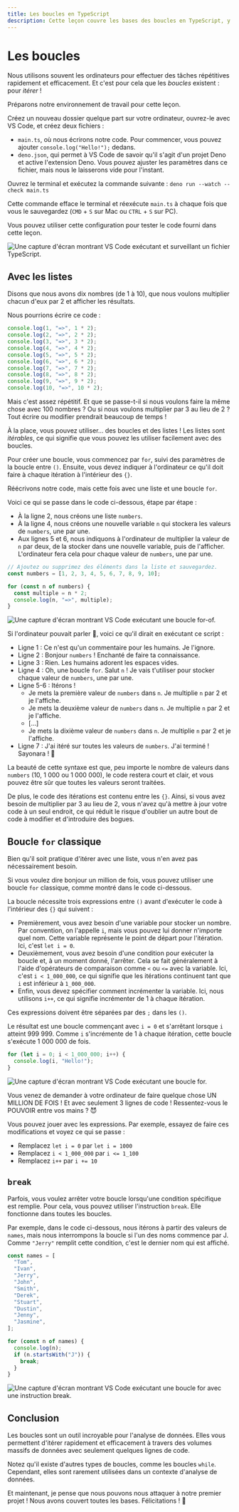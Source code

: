 ```yaml
---
title: Les boucles en TypeScript
description: Cette leçon couvre les bases des boucles en TypeScript, y compris l'utilisation des listes avec les boucles, les boucles `for`, et l'instruction `break`.
---
```


# Les boucles

Nous utilisons souvent les ordinateurs pour effectuer des tâches répétitives rapidement et efficacement. Et c'est pour cela que les *boucles* existent : pour *itérer* !

Préparons notre environnement de travail pour cette leçon.

Créez un nouveau dossier quelque part sur votre ordinateur, ouvrez-le avec VS Code, et créez deux fichiers :

- `main.ts`, où nous écrirons notre code. Pour commencer, vous pouvez ajouter `console.log("Hello!");` dedans.
- `deno.json`, qui permet à VS Code de savoir qu'il s'agit d'un projet Deno et active l'extension Deno. Vous pouvez ajuster les paramètres dans ce fichier, mais nous le laisserons vide pour l'instant.

Ouvrez le terminal et exécutez la commande suivante : `deno run --watch --check main.ts`

Cette commande efface le terminal et réexécute `main.ts` à chaque fois que vous le sauvegardez (`CMD` + `S` sur Mac ou `CTRL` + `S` sur PC).

Vous pouvez utiliser cette configuration pour tester le code fourni dans cette leçon.

![Une capture d'écran montrant VS Code exécutant et surveillant un fichier TypeScript.](/assets/first-steps/loops/setup.png)

## Avec les listes

Disons que nous avons dix nombres (de 1 à 10), que nous voulons multiplier chacun d'eux par 2 et afficher les résultats.

Nous pourrions écrire ce code :

```ts showLineNumbers filename="main.ts"
console.log(1, "=>", 1 * 2);
console.log(2, "=>", 2 * 2);
console.log(3, "=>", 3 * 2);
console.log(4, "=>", 4 * 2);
console.log(5, "=>", 5 * 2);
console.log(6, "=>", 6 * 2);
console.log(7, "=>", 7 * 2);
console.log(8, "=>", 8 * 2);
console.log(9, "=>", 9 * 2);
console.log(10, "=>", 10 * 2);
```

Mais c'est assez répétitif. Et que se passe-t-il si nous voulons faire la même chose avec 100 nombres ? Ou si nous voulons multiplier par 3 au lieu de 2 ? Tout écrire ou modifier prendrait beaucoup de temps !

À la place, vous pouvez utiliser... des boucles et des listes ! Les listes sont *itérables*, ce qui signifie que vous pouvez les utiliser facilement avec des boucles.

Pour créer une boucle, vous commencez par `for`, suivi des paramètres de la boucle entre `()`. Ensuite, vous devez indiquer à l'ordinateur ce qu'il doit faire à chaque itération à l'intérieur des `{}`.

Réécrivons notre code, mais cette fois avec une liste et une boucle `for`.

Voici ce qui se passe dans le code ci-dessous, étape par étape :
- À la ligne 2, nous créons une liste `numbers`.
- À la ligne 4, nous créons une nouvelle variable `n` qui stockera les valeurs de `numbers`, une par une.
- Aux lignes 5 et 6, nous indiquons à l'ordinateur de multiplier la valeur de `n` par deux, de la stocker dans une nouvelle variable, puis de l'afficher. L'ordinateur fera cela pour chaque valeur de `numbers`, une par une.

```ts showLineNumbers filename="main.ts"
// Ajoutez ou supprimez des éléments dans la liste et sauvegardez.
const numbers = [1, 2, 3, 4, 5, 6, 7, 8, 9, 10];

for (const n of numbers) {
  const multiple = n * 2;
  console.log(n, "=>", multiple);
}
```

![Une capture d'écran montrant VS Code exécutant une boucle for-of.](/assets/first-steps/loops/for-of-loop.png)

Si l'ordinateur pouvait parler 🤖, voici ce qu'il dirait en exécutant ce script :
- Ligne 1 : Ce n'est qu'un commentaire pour les humains. Je l'ignore.
- Ligne 2 : Bonjour `numbers` ! Enchanté de faire ta connaissance.
- Ligne 3 : Rien. Les humains adorent les espaces vides.
- Ligne 4 : Oh, une boucle `for`. Salut `n` ! Je vais t'utiliser pour stocker chaque valeur de `numbers`, une par une.
- Ligne 5-6 : Itérons !
  - Je mets la première valeur de `numbers` dans `n`. Je multiplie `n` par 2 et je l'affiche.
  - Je mets la deuxième valeur de `numbers` dans `n`. Je multiplie `n` par 2 et je l'affiche.
  - [...]
  - Je mets la dixième valeur de `numbers` dans `n`. Je multiplie `n` par 2 et je l'affiche.
- Ligne 7 : J'ai itéré sur toutes les valeurs de `numbers`. J'ai terminé ! Sayonara ! 👋

La beauté de cette syntaxe est que, peu importe le nombre de valeurs dans `numbers` (10, 1 000 ou 1 000 000), le code restera court et clair, et vous pouvez être sûr que toutes les valeurs seront traitées.

De plus, le code des itérations est contenu entre les `{}`. Ainsi, si vous avez besoin de multiplier par 3 au lieu de 2, vous n'avez qu'à mettre à jour votre code à un seul endroit, ce qui réduit le risque d'oublier un autre bout de code à modifier et d'introduire des bogues.

## Boucle `for` classique

Bien qu'il soit pratique d'itérer avec une liste, vous n'en avez pas nécessairement besoin.

Si vous voulez dire bonjour un million de fois, vous pouvez utiliser une boucle `for` classique, comme montré dans le code ci-dessous.

La boucle nécessite trois expressions entre `()` avant d'exécuter le code à l'intérieur des `{}` qui suivent :
- Premièrement, vous avez besoin d'une variable pour stocker un nombre. Par convention, on l'appelle `i`, mais vous pouvez lui donner n'importe quel nom. Cette variable représente le point de départ pour l'itération. Ici, c'est `let i = 0`.
- Deuxièmement, vous avez besoin d'une condition pour exécuter la boucle et, à un moment donné, l'arrêter. Cela se fait généralement à l'aide d'opérateurs de comparaison comme `<` ou `<=` avec la variable. Ici, c'est `i < 1_000_000`, ce qui signifie que les itérations continuent tant que `i` est inférieur à `1_000_000`.
- Enfin, vous devez spécifier comment incrémenter la variable. Ici, nous utilisons `i++`, ce qui signifie incrémenter de 1 à chaque itération.

Ces expressions doivent être séparées par des `;` dans les `()`.

Le résultat est une boucle commençant avec `i = 0` et s'arrêtant lorsque `i` atteint 999 999. Comme `i` s'incrémente de 1 à chaque itération, cette boucle s'exécute 1 000 000 de fois.

```ts showLineNumbers filename="main.ts"
for (let i = 0; i < 1_000_000; i++) {
  console.log(i, "Hello!");
}
```

![Une capture d'écran montrant VS Code exécutant une boucle for.](/assets/first-steps/loops/for-loop.png)

Vous venez de demander à votre ordinateur de faire quelque chose UN MILLION DE FOIS ! Et avec seulement 3 lignes de code ! Ressentez-vous le POUVOIR entre vos mains ? 😈

Vous pouvez jouer avec les expressions. Par exemple, essayez de faire ces modifications et voyez ce qui se passe :
- Remplacez `let i = 0` par `let i = 1000`
- Remplacez `i < 1_000_000` par `i <= 1_100`
- Remplacez `i++` par `i += 10`

## `break`

Parfois, vous voulez arrêter votre boucle lorsqu'une condition spécifique est remplie. Pour cela, vous pouvez utiliser l'instruction `break`. Elle fonctionne dans toutes les boucles.

Par exemple, dans le code ci-dessous, nous itérons à partir des valeurs de `names`, mais nous interrompons la boucle si l'un des noms commence par J. Comme `"Jerry"` remplit cette condition, c'est le dernier nom qui est affiché.

```ts showLineNumbers filename="main.ts"
const names = [
  "Tom",
  "Ivan",
  "Jerry",
  "John",
  "Smith",
  "Derek",
  "Stuart",
  "Dustin",
  "Jenny",
  "Jasmine",
];

for (const n of names) {
  console.log(n);
  if (n.startsWith("J")) {
    break;
  }
}
```

![Une capture d'écran montrant VS Code exécutant une boucle for avec une instruction break.](/assets/first-steps/loops/break.png)

## Conclusion

Les boucles sont un outil incroyable pour l'analyse de données. Elles vous permettent d'itérer rapidement et efficacement à travers des volumes massifs de données avec seulement quelques lignes de code.

Notez qu'il existe d'autres types de boucles, comme les boucles `while`. Cependant, elles sont rarement utilisées dans un contexte d'analyse de données.

Et maintenant, je pense que nous pouvons nous attaquer à notre premier projet ! Nous avons couvert toutes les bases. Félicitations ! 🕺